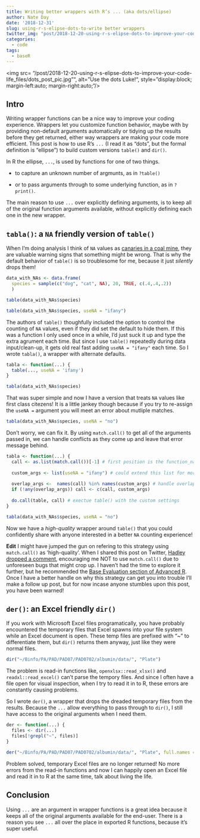 ```yaml
---
title: Writing better wrappers with R’s ... (aka dots/ellipse)
author: Nate Day
date: '2018-12-31'
slug: using-r-s-elipse-dots-to-write better wrappers
twitter_img: "post/2018-12-20-using-r-s-elipse-dots-to-improve-your-code-life_files/dots_post_pic.jpg"
categories:
  - code
tags:
  - baseR
---
```


<img src= "/post/2018-12-20-using-r-s-elipse-dots-to-improve-your-code-life_files/dots_post_pic.jpg"", alt="Use the dots Luke!", style="display:block; margin-left:auto; margin-right:auto;"/>

## Intro

Writing wrapper functions can be a nice way to improve your coding experience. Wrappers let you customize function behavior, maybe with by providing non-default arguments automatically or tidying up the results before they get returned, either way wrappers are making your code more efficient. This post is how to use R's `...` (I read it as "dots", but the formal definition is "ellipse") to build custom versions `table()` and `dir()`.

In R the ellipse, `...`, is used by functions for one of two things.

* to capture an unknown number of argmunts, as in `?table()`

* or to pass arguments through to some underlying function, as in `?print()`.

The main reason to use `...` over explicitly defining arguments, is to keep all of the original function arguments available, without explicitly defining each one in the new wrapper.

## `tabla()`: a `NA` friendly version of `table()`

When I'm doing analysis I think of `NA` values as [canaries in a coal mine](https://en.wiktionary.org/wiki/canary_in_a_coal_mine), they are valuable warning signs that something might be wrong. That is why the default behavior of `table()` is so troublesome for me, because it just *silently* drops them!

```r
data_with_NAs <- data.frame(
  species = sample(c("dog", "cat", NA), 20, TRUE, c(.4,.4,.2))
  )

table(data_with_NAs$species)

table(data_with_NAs$species, useNA = "ifany")
```

The authors of `table()` thoughfully included the option to control the counting of `NA` values, even if they did set the default to hide them. If this was a function I only used once in a while, I'd just suck it up and type the extra agrument each time. But since I use `table()` repeatedly during data input/clean-up, it gets old real fast adding `useNA = "ifany"` each time. So I wrote `tabla()`, a wrapper with alternate defaults.

```r
tabla <- function(...) {
  table(..., useNA = 'ifany')
}

tabla(data_with_NAs$species)
```

That was super simple and now I have a version that treats `NA` values like first class citezens! It is a little jankey though because if you try to re-assign the `useNA = ` argument you will meet an error about mutliple matches.

```r
tabla(data_with_NAs$species, useNA = "no")
```

Don't worry, we can fix it. By using `match.call()` to get all of the arguments passed in, we can handle conflicts as they come up and leave that error message behind.

```r
tabla <- function(...) {
  call <- as.list(match.call())[-1] # first position is the function_name
  
  custom_args <- list(useNA = "ifany") # could extend this list for more customization
  
  overlap_args <-  names(call) %in% names(custom_args) # handle overlapping args
  if (!any(overlap_args)) call <- c(call, custom_args)
  
  do.call(table, call) # exectue table() with the custom settings
}

tabla(data_with_NAs$species, useNA = "no")
```

Now we have a *high-quality* wrapper around `table()` that you could confidently share with anyone interested in a better `NA` counting experience!

**Edit** I might have jumped the gun on refering to this strategy using `match.call()` as 'high-quality'. When I shared this post on Twitter, [Hadley dropped a comment](https://twitter.com/hadleywickham/status/1079882424308383745), encouraging me NOT to use `match.call()` due to unforeseen bugs that might crop up.  I haven't had the time to explore it further, but he recommended the [Base Evaluation section of Advanced R](https://adv-r.hadley.nz/evaluation.html#base-evaluation). Once I have a better handle on why this strategy can get you into trouble I'll make a follow up post, but for now incase anyone stumbles upon this post, you have been warned!

## `der()`: an Excel friendly `dir()`

If you work with Microsoft Excel files programatically, you have probably encountered the temporary files that Excel spawns into your file system while an Excel document is open. These temp files are prefixed with "~" to differentiate them, but `dir()` returns them anyway, just like they were normal files.

```r
dir("~/Binfo/PA/PAD/PAD07/PAD0702/albumin/data/", "Plate")
```

The problem is read-in functions like, `openxlsx::read_xlsx()` and `readxl::read_excel()` can't parse the tempory files. And since I often have a file open for visual inspection, when I try to read it in to R, these errors are constantly causing problems.

So I wrote `der()`, a wrapper that drops the dreaded temporary files from the results. Because the `...` allow everything to pass through to `dir()`, I still have access to the original arguments when I need them.

```r
der <- function(...) {
  files <- dir(...)
  files[!grepl("~", files)]
}

der("~/Binfo/PA/PAD/PAD07/PAD0702/albumin/data/", "Plate", full.names = TRUE)
```

Problem solved, temporary Excel files are no longer returned! No more errors from the read-in functions and now I can happily open an Excel file and read it in to R at the same time, talk about living the life.

## Conclusion

Using `...` are an argument in wrapper functions is a great idea because it keeps all of the original arguments available for the end-user. There is a reason you see `...` all over the place in exported R functions, because it's super useful.
